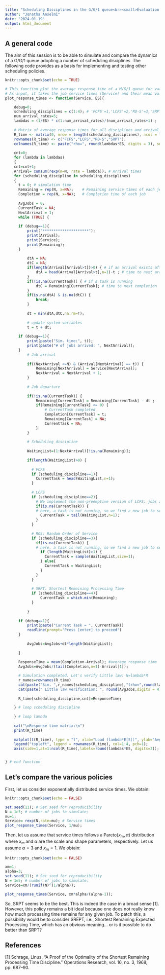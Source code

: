 ```yaml
---
title: "Scheduling Disciplines in the G/G/1 queue<br><small>Évaluation de Performances 2024, TD #1, INFO4, Polytech Grenoble</small>"
author: "Jonatha Anselmi"
date: "2024-01-19"
output: html_document
---
```


## A general code

The aim of this session is to be able to simulate and compare the dynamics of a G/G/1 queue adopting a number of scheduling disciplines.
The following code provides as a basis for implementing and testing other scheduling policies.


```r
knitr::opts_chunk$set(echo = TRUE)

# This function plot the average response time of a M/G/1 queue for various scheduling disciplines.
# As input, it takes the job service times (Service) and their mean value (ES)
plot_response_times <- function(Service, ES){

    debug=0;
    scheduling_disciplines = c(1:4); # 'FCFS'=1,'LCFS'=2,'RO-S'=3,'SRPT'=4
    num_arrival_rates=5;
    lambdas = (1/ES) * c(1:num_arrival_rates)/(num_arrival_rates+1) ;
    
    # Matrix of average response times for all disciplines and arrival rates
    R_time <- matrix(0, nrow = length(scheduling_disciplines), ncol = length(lambdas));
    rownames(R_time) <- c("FCFS","LCFS","RO-S","SRPT");
    colnames(R_time) <- paste("rho=", round(lambdas*ES, digits = 3), sep = "");
    
    cnt=0;
    for (lambda in lambdas)
    {
    cnt=cnt+1;
    Arrival= cumsum(rexp(n=N, rate = lambda)); # Arrival times
    for (scheduling_discipline in scheduling_disciplines)
    {
      t = 0; # simulation time
      Remaining = rep(N, x=NA);    # Remaining service times of each job
      Completion = rep(N, x=NA);   # Completion time of each job
      
      AvgJobs = 0;
      CurrentTask = NA;
      NextArrival = 1;
      while (TRUE) {
      
      if (debug==1){
          print("*********************");
          print(Arrival);
          print(Service);
          print(Remaining);
      }
    
          dtA = NA;
          dtC = NA;
          if(length(Arrival[Arrival>t])>0) { # if an arrival exists after t
              dtA = head(Arrival[Arrival>t],n=1)-t ; # time to next arrival
          }
          if(!is.na(CurrentTask)) { # if a task is running
              dtC = Remaining[CurrentTask]; # time to next completion
          }
          if(is.na(dtA) & is.na(dtC)) {
              break;
          } 
      
          dt = min(dtA,dtC,na.rm=T);
      
          # update system variables
          t = t + dt;
    
      if (debug==1){
          print(paste("Sim. time:", t));
          print(paste("# of jobs arrived: ", NextArrival));
      }
          # Job arrival
          
          if((NextArrival <=N) & (Arrival[NextArrival] == t)) {
              Remaining[NextArrival] = Service[NextArrival];
              NextArrival = NextArrival + 1;
          }
    
          # Job departure
          
          if(!is.na(CurrentTask)) {
              Remaining[CurrentTask] = Remaining[CurrentTask] - dt ;
              if(Remaining[CurrentTask] <= 0) {
                  # CurrentTask completed
                  Completion[CurrentTask] = t;
                  Remaining[CurrentTask] = NA;
                  CurrentTask = NA;
              }
          }
          
          # Scheduling discipline
          
          WaitingList=(1:NextArrival)[!is.na(Remaining)];
         
          if(length(WaitingList)>0) {
    
            # FCFS
            if (scheduling_discipline==1){
              CurrentTask = head(WaitingList,n=1);
            }
            
            # LCFS
            if (scheduling_discipline==2){
              # We implement the non-preemptive version of LCFS: jobs are never killed/resumed
              if(is.na(CurrentTask)) {
              # here, a task is not running, so we find a new job to serve
                CurrentTask = tail(WaitingList,n=1);
              }
            }
            
            # ROS: Random Order of Service
            if (scheduling_discipline==3){
              if(is.na(CurrentTask)) {
              # here, a task is not running, so we find a new job to serve
                if (length(WaitingList)>1) {
                  CurrentTask = sample(WaitingList,size=1);
                } else{
                  CurrentTask = WaitingList;
                }
              }
            }
            
            # SRPT: Shortest Remaining Processing Time
            if (scheduling_discipline==4){
                CurrentTask = which.min(Remaining);
            }
    
          }
    
      if (debug==1){
          print(paste("Current Task = ", CurrentTask))
          readline(prompt="Press [enter] to proceed")
      }
          
          AvgJobs=AvgJobs+dt*length(WaitingList);
    
      }
      
      ResponseTime = mean(Completion-Arrival); #average response time
      AvgJobs=AvgJobs/(tail(Completion,n=1)-Arrival[1]);

      # Simulation completed. Let's verify Little law: N=lambda*R
      r_names=rownames(R_time)
      cat(paste("Sim. ",r_names[scheduling_discipline],"(rho=",round(lambda*ES,digits = 2),") completed."));
      cat(paste(" Little law verification: ", round(AvgJobs,digits = 4), "=N=lambda*R=", round(lambda*ResponseTime,digits = 4),"\n"));
      
      R_time[scheduling_discipline,cnt]=ResponseTime;

    } # loop scheduling discipline
    
    } # loop lambda
    
    cat("\nResponse time matrix:\n")
    print(R_time)
    
    matplot(t(R_time), type = "l", xlab="Load (lambda*E[S])", ylab="Avg Response Time", xaxt = "n");
    legend("topleft", legend = rownames(R_time), col=1:4, pch=1);
    axis(side=1,at=1:ncol(R_time),labels=round(lambdas*ES, digits=3));


} # end function

```

## Let's compare the various policies

First, let us consider exponentially distributed service times. We obtain:

```r
knitr::opts_chunk$set(echo = FALSE)

set.seed(11); # Set seed for reproducibility
N = 1e5; # number of jobs to simulate;
mu=1;
Service= rexp(N,rate=mu); # Service times
plot_response_times(Service, 1/mu);

```

Then, let us assume that service times follows a Pareto$(x_m,\alpha)$ distribution where $x_m$ and $\alpha$ are the scale and shape parameters, respectively. Let us assume $\alpha=3$ and $x_m=1$. We obtain:

```r
knitr::opts_chunk$set(echo = FALSE)

xm=1;
alpha=3;
set.seed(11); # Set seed for reproducibility
N = 1e5; # number of jobs to simulate;
Service=xm/(runif(N)^(1/alpha));

plot_response_times(Service, xm*alpha/(alpha-1));

```

So, SRPT seems to be the best. This is indeed the case in a broad sense [1].  However, this policy remains a bit ideal because one does not really know how much processing time remains for any given job. To patch this, a possibility would be to consider SREPT, i.e., Shortest Remaining Expected Processing Time, which has an obvious meaning... or is it possible to do better than SRPT?


## References

[1] Schrage, Linus. "A Proof of the Optimality of the Shortest Remaining Processing Time Discipline." Operations Research, vol. 16, no. 3, 1968, pp. 687–90.


<br><br>
